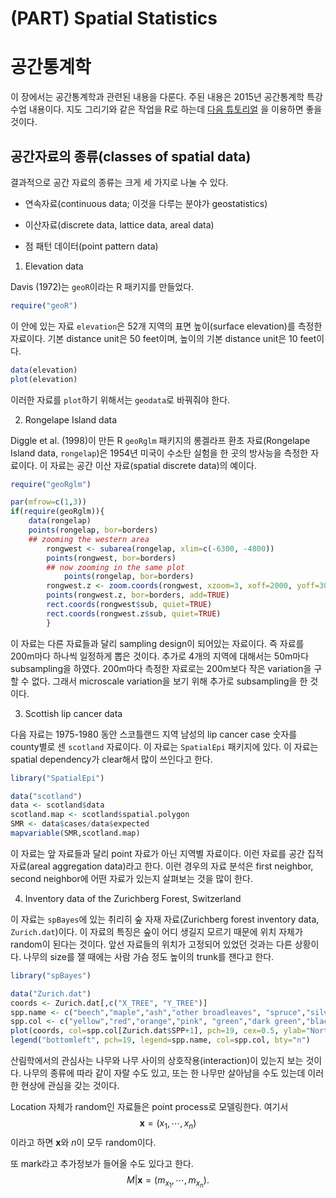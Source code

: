# (PART) Spatial Statistics {-}

# 공간통계학 {#spatial}

이 장에서는 공간통계학과 관련된 내용을 다룬다. 주된 내용은 2015년 공간통계학 특강 수업 내용이다. 지도 그리기와 같은 작업을 R로 하는데 [다음 튜토리얼](https://pakillo.github.io/R-GIS-tutorial/) 을 이용하면 좋을 것이다.

## 공간자료의 종류(classes of spatial data)

결과적으로 공간 자료의 종류는 크게 세 가지로 나눌 수 있다.

- 연속자료(continuous data; 이것을 다루는 분야가 geostatistics)

- 이산자료(discrete data, lattice data, areal data)

- 점 패턴 데이터(point pattern data)

1. Elevation data

Davis (1972)는 `geoR`이라는 R 패키지를 만들었다.

```r
require("geoR")
```

이 안에 있는 자료 `elevation`은 52개 지역의 표면 높이(surface elevation)를 측정한 자료이다. 기본 distance unit은 50 feet이며, 높이의 기본 distance unit은 10 feet이다.

```r
data(elevation)
plot(elevation)
```

이러한 자료를 `plot`하기 위해서는 `geodata`로 바꿔줘야 한다.

2. Rongelape Island data

Diggle et al. (1998)이 만든 R `geoRglm` 패키지의 롱겔라프 환초 자료(Rongelape Island data, `rongelap`)은 1954년 미국이 수소탄 실험을 한 곳의 방사능을 측정한 자료이다. 이 자료는 공간 이산 자료(spatial discrete data)의 예이다.

```r
require("geoRglm")
```

```r
par(mfrow=c(1,3))
if(require(geoRglm)){
    data(rongelap)
    points(rongelap, bor=borders)
    ## zooming the western area
        rongwest <- subarea(rongelap, xlim=c(-6300, -4800))
        points(rongwest, bor=borders)
        ## now zooming in the same plot
            points(rongelap, bor=borders)
        rongwest.z <- zoom.coords(rongwest, xzoom=3, xoff=2000, yoff=3000)
        points(rongwest.z, bor=borders, add=TRUE)
        rect.coords(rongwest$sub, quiet=TRUE)
        rect.coords(rongwest.z$sub, quiet=TRUE)
        }
```

이 자료는 다른 자료들과 달리 sampling design이 되어있는 자료이다. 즉 자료를 200m마다 하나씩 일정하게 뽑은 것이다. 추가로 4개의 지역에 대해서는 50m마다 subsampling을 하였다. 200m마다 측정한 자료로는 200m보다 작은 variation을 구할 수 없다. 그래서 microscale variation을 보기 위해 추가로 subsampling을 한 것이다.

3. Scottish lip cancer data

다음 자료는 1975-1980 동안 스코틀랜드 지역 남성의 lip cancer case 숫자를 county별로 센 `scotland` 자료이다. 이 자료는 `SpatialEpi` 패키지에 있다. 이 자료는 spatial dependency가 clear해서 많이 쓰인다고 한다.

```r
library("SpatialEpi")
```

```r
data("scotland")
data <- scotland$data
scotland.map <- scotland$spatial.polygon
SMR <- data$cases/data$expected
mapvariable(SMR,scotland.map)
```

이 자료는 앞 자료들과 달리 point 자료가 아닌 지역별 자료이다. 이런 자료를 공간 집적 자료(areal aggregation data)라고 한다. 이런 경우의 자료 분석은 first neighbor, second neighbor에 어떤 자료가 있는지 살펴보는 것을 많이 한다.

4. Inventory data of the Zurichberg Forest, Switzerland

이 자료는 `spBayes`에 있는 취리히 숲 자재 자료(Zurichberg forest inventory data, `Zurich.dat`)이다. 이 자료의 특징은 숲이 어디 생길지 모르기 때문에 위치 자체가 random이 된다는 것이다. 앞선 자료들의 위치가 고정되어 있었던 것과는 다른 상황이다. 나무의 size를 잴 때에는 사람 가슴 정도 높이의 trunk를 잰다고 한다.

```r
library("spBayes")
```

```r
data("Zurich.dat")
coords <- Zurich.dat[,c("X_TREE", "Y_TREE")]
spp.name <- c("beech","maple","ash","other broadleaves", "spruce","silver fir", "larch", "other coniferous")
spp.col <- c("yellow","red","orange","pink", "green","dark green","black","gray")
plot(coords, col=spp.col[Zurich.dat$SPP+1], pch=19, cex=0.5, ylab="Northing", xlab="Easting")
legend("bottomleft", pch=19, legend=spp.name, col=spp.col, bty="n")
```

산림학에서의 관심사는 나무와 나무 사이의 상호작용(interaction)이 있는지 보는 것이다. 나무의 종류에 따라 같이 자랄 수도 있고, 또는 한 나무만 살아남을 수도 있는데 이러한 현상에 관심을 갖는 것이다.

Location 자체가 random인 자료들은 point process로 모델링한다. 여기서
$$\mathbf{x}=(x_{1}, \cdots , x_{n})$$
이라고 하면 $\mathbf{x}$와 $n$이 모두 random이다.

또 mark라고 추가정보가 들어올 수도 있다고 한다.
$$M|\mathbf{x}=(m_{x_{1}}, \cdots , m_{x_{n}}).$$
